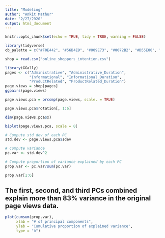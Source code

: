 ```yaml
---
title: "Modeling"
author: "Ankit Mathur"
date: "2/27/2020"
output: html_document
---
```


```r
knitr::opts_chunk$set(echo = TRUE, tidy = TRUE, warning = FALSE)
```

```r
library(tidyverse)
cb_palette = c("#F0E442", "#56B4E9", "#009E73", "#0072B2", "#D55E00", "#CC79A7", "#E69F00", "#999999")
```

```r
shop = read.csv("online_shoppers_intention.csv")
```

```r
library(GGally)
pages <- c("Administrative", "Administrative_Duration",
           "Informational", "Informational_Duration",
           "ProductRelated", "ProductRelated_Duration")
page.views = shop[pages]
ggpairs(page.views)
```

```r
page.views.pca = prcomp(page.views, scale. = TRUE)
```

```r
page.views.pca$rotation[, 1:6]
```

```r
dim(page.views.pca$x)
```

```r
biplot(page.views.pca, scale = 0)
```

```r
# Compute std dev of each PC
std.dev <- page.views.pca$sdev

# Compute variance
pc.var <- std.dev^2

# Compute proportion of variance explained by each PC
prop.var <- pc.var/sum(pc.var)

prop.var[1:6]
```

## The first, second, and third PCs combined explain more than 83% variance in the original page views data.

```r
plot(cumsum(prop.var),
     xlab = "# of principal components",
     ylab = "Cumulative proportion of explained variance",
     type = "b")
```

```r

```


